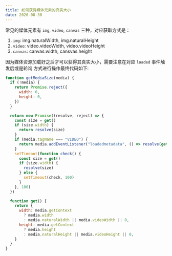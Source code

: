 ```yaml
---
title: 如何获得媒体元素的真实大小
date: 2020-08-30
---
```


常见的媒体元素有 `img`, `video`, `canvas` 三种，对应获取方式是：

1. `img`: img.naturalWidth, img.naturalHeight
2. `video`: video.videoWidth, video.videoHeight
3. `canvas`: canvas.width, cansvas.height

因为媒体资源加载好之后才可以获得其真实大小，需要注意在对应 `loaded` 事件触发后或是轮询
方式进行操作最终代码如下:

```js
function getMediaSize(media) {
  if (!media) {
    return Promise.reject({
      width: 0,
      height: 0,
    })
  }

  return new Promise((resolve, reject) => {
    const size = get()
    if (size.width) {
      return resolve(size)
    }
    if (media.tagName === "VIDEO") {
      return media.addEventListener("loadedmetadata", () => resolve(get()))
    }
    setTimeout(function check() {
      const size = get()
      if (size.width) {
        resolve(size)
      } else {
        setTimeout(check, 100)
      }
    }, 100)
  })

  function get() {
    return {
      width: media.getContext
        ? media.width
        : media.naturalWidth || media.videoWidth || 0,
      height: media.getContext
        ? media.height
        : media.naturalHeight || media.videoHeight || 0,
    }
  }
}
```
